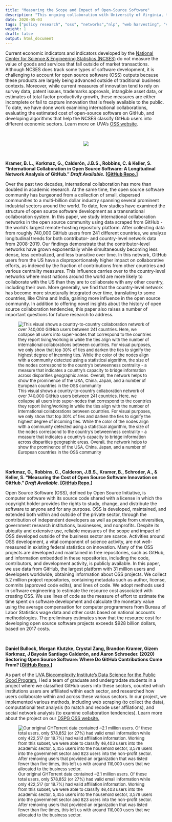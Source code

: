 ```yaml
---
title: "Measuring the Scope and Impact of Open-Source Software"
description: "This ongoing collaboration with University of Virginia, the National Center for Science and Engineering Statistics and the Bureau of Economic Analysis, we use web scraping, computational text analysis and network analysis to measure the scope and impact of open-source software development."
date: 2020-05-03
tags: ["policy research", "oss", "networks","nlp", "web harvesting", "viz"]
weight: 1
draft: false
output: html_document
---
```


Current economic indicators and indicators developed by the [National Center for Science & Engineering Statistics (NCSES)](https://www.nsf.gov/statistics/) do not measure the value of goods and services that fall outside of market transactions. Although NCSES does track some types of software development, it is challenging to account for open source software (OSS) outputs because these products are largely being advanced outside of traditional business contexts. Moreover, while current measures of innovation tend to rely on survey data, patent issues, trademarks approvals, intangible asset data, or estimates of total factor productivity growth, these measures are either incomplete or fail to capture innovation that is freely available to the public. To date, we have done work examining international collaborations, evaluating the estimated cost of open-source software on GitHub, and developing algorithms that help the NCSES classify GitHub users into different economic sectors. Learn more on UVA's [OSS website](https://opensourcesoftware.netlify.app/).

<br>

<center>

[![](/projects/oss_files/oss-youtube.png)](https://www.youtube.com/watch?v=v3hFbld07qA)
  
</center>  
  
<br>

**Kramer, B. L., Korkmaz, G., Calderón, J.B.S., Robbins, C. & Keller, S. “International Collaboration in Open Source Software: A Longitudinal Network Analysis of GitHub.” *Draft Available.* [[GitHub Repo.](https://github.com/uva-bi-sdad/oss-2020)]**

Over the past two decades, international collaboration has more than doubled in academic research. At the same time, the open source software community has burgeoned from a collection of small, dispersed communities to a multi-billion dollar industry spanning several prominent industrial sectors around the world. To date, few studies have examined the structure of open source software development as a transnational collaboration system. In this paper, we study international collaboration networks in the open source community using data scraped from GitHub - the world's largest remote-hosting repository platform. After collecting data from roughly 740,000 GitHub users from 241 different countries, we analyze longitudinal trends for both contributor- and country-level network data from 2008-2019. Our findings demonstrate that the contributor-level networks have grown exponentially while simultaneously becoming less dense, less centralized, and less transitive over time. In this network, GitHub users from the US have a disproportionately higher impact on collaborative efforts, as indexed by the fraction of contributions from other countries and various centrality measures. This influence carries over to the country-level networks where most nations around the world are more likely to collaborate with the US than they are to collaborate with any other country, including their own. More generally, we find that the country-level network has become more structurally integrated over time, translating to some countries, like China and India, gaining more influence in the open source community. In addition to offering novel insights about the history of open source collaboration tendencies, this paper also raises a number of important questions for future research to address.

<font size="2"> 

![This visual shows a country-to-country collaboration network of over 740,000 GitHub users between 241 countries. Here, we collapse all users into super-nodes that correspond to the countries they report living/working in while the ties align with the number of international collaborations between countries. For visual purposes, we only show that top 30% of ties and darken the ties to signify the highest degree of incoming ties. While the color of the nodes align with a community detected using a statistical algorithm, the size of the nodes correspond to the country's betweenness centrality - a measure that indicates a country's capacity to bridge information across disparities geographic areas. Overall, the network helps to show the prominence of the USA, China, Japan, and a number of European countries in the OSS community ](/projects/oss_files/oss-network.png)

</font>

<br>

**Korkmaz, G., Robbins, C., Calderon, J.B.S., Kramer, B., Schroder, A., & Keller, S. “Measuring the Cost of Open Source Software Innovation on GitHub.” *Draft Available.* [[GitHub Repo.](https://github.com/uva-bi-sdad/oss-2020/tree/master/src/github-cost-estimation)]**

Open Source Software (OSS), defined by Open Source Initiative, is computer software with its source code shared with a license in which the copyright holder provides the rights to study, change, and distribute the software to anyone and for any purpose. OSS is developed, maintained, and extended both
within and outside of the private sector, through the contribution of independent developers as well as people from universities, government research institutions, businesses, and nonprofits. Despite its ubiquity and extensive use, reliable measures of the scope and impact of OSS developed outside of the business sector are scarce. Activities around OSS development, a vital component of science activity, are not well-measured in existing federal statistics on innovation. Many of the OSS projects are developed and maintained in free repositories, such as GitHub, and information embedded in these repositories, including the code, contributors, and development activity, is publicly available. In this paper, we use data from GitHub, the largest platform with 31 million users and developers worldwide, obtaining information about OSS projects. We collect 5.2 million project repositories, containing metadata such as author, license, commits (approved code edits), and lines of code. We adopt methods used in software engineering to estimate the resource cost associated with creating OSS. We use lines of code as the measure of effort to estimate the time spent on software development and calculate the monetary value using the average compensation for computer programmers from Bureau of Labor Statistics wage data and other costs based on national accounts methodologies. The preliminary estimates show that the resource cost for developing open source software projects exceeds \$928 billion dollars, based on 2017 costs. 

<br>

**Daniel Bullock, Morgan Klutzke, Crystal Zang, Brandon Kramer, Gizem Korkmaz, J Bayoán Santiago Calderón, and Aaron Schroeder. (2020) Sectoring Open Source Software:
Where Do GitHub Contributions Come From? [[GitHub Repo.](https://github.com/uva-bi-sdad/oss-2020)]** 

As part of the [UVA Biocomplexity Institute's Data Science for the Public Good Program](https://datascienceforthepublicgood.org/events/symposium2020/poster-sessions), I led a team of graduate and undergradate students in a project where we classified GitHub users into these sectors, counted which institutions users are affiliated within each sector, and researched how users collaborate within and across these various sectors. In our project, we implemented various methods, including web scraping (to collect the data), computational text analysis (to match and recode user affilations), and social network analysis (to examine collaboration tendencies). Learn more about the project on our [DSPG OSS website.](https://github.com/DSPG-Young-Scholars-Program/dspg20oss)

<font size="2"> 

![Our original GHTorrent data contained ~2.1 million users. Of these total users, only 578,852 (or 27%) had valid email information while only 422,517 (or 19.7%) had valid affiliation information. Working from this subset, we were able to classify 46,403 users into the academic sector, 5,455 users into the household sector, 3,576 users into the government sector and 823 users into the non-profit sector. After removing users that provided an organization that was listed fewer than five times, this left us with around 116,000 users that we allocated to the business sector.](/projects/oss_files/oss-sectoring.png)


